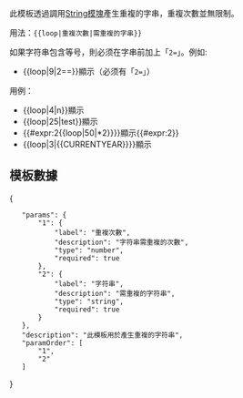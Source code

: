 <includeonly><!-- 在這裡加入模板的保護標識 --></includeonly><noinclude>{{Documentation subpage}}</noinclude>
<!-- 在本行下編輯模板說明 -->
{{Lua|Module:String}}
此模板透過調用[[Module:String|String模塊]]產生重複的字串，重複次數並無限制。

用法：<code><nowiki>{{loop|重複次數|需重複的字串}}</nowiki></code>

如果字符串包含等号，則必须在字串前加上「<code>2=</code>」。例如:
*<nowiki>{{loop|9|2==}}</nowiki>顯示{{loop|9|2==}}（必须有「<code>2=</code>」）

用例：
*<nowiki>{{loop|4|n}}</nowiki>顯示{{loop|4|n}}
*<nowiki>{{loop|25|test}}</nowiki>顯示{{loop|25|test}}
*<nowiki>{{#expr:2{{loop|50|*2}}}}</nowiki>顯示{{#expr:2{{loop|50|*2}}}}
*<nowiki>{{loop|3|{{CURRENTYEAR}}}}</nowiki>顯示{{loop|3|{{CURRENTYEAR}}}}

== 模板數據 ==
{{TemplateDataHeader}}
<templatedata>
{
	"params": {
		"1": {
			"label": "重複次數",
			"description": "字符串需重複的次數",
			"type": "number",
			"required": true
		},
		"2": {
			"label": "字符串",
			"description": "需重複的字符串",
			"type": "string",
			"required": true
		}
	},
	"description": "此模板用於產生重複的字符串",
	"paramOrder": [
		"1",
		"2"
	]
}
</templatedata>

{{字串模板一覽|IRL}}
<includeonly>
[[Category:輔助模板|{{PAGENAME}}]]
</includeonly>